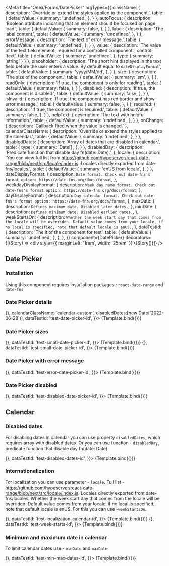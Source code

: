 

<Meta
  title="Onex/Forms/DatePicker"
  argTypes={{
    className: {
      description: 'Override or extend the styles applied to the component.',
      table: {
        defaultValue: {
          summary: 'undefined',
        },
      }
    },
    autoFocus: {
      description: 'Boolean attribute indicating that an element should be focused on page load.',
      table: {
        defaultValue: {
          summary: false,
        },
      }
    },
    label: {
      description: 'The label content.',
      table: {
        defaultValue: {
          summary: 'undefined',
        },
      }
    },
    errorMessage: {
      description: 'The text of error message.',
      table: {
        defaultValue: {
          summary: 'undefined',
        },
      }
    },
    value: {
      description: 'The value of the text field element, required for a controlled component.',
      control: 'text',
      table: {
        defaultValue: {
          summary: 'undefined',
        },
        type: {
          summary: 'string'
        }
      }
    },
    placeholder: {
      description: 'The short hint displayed in the text field before the user enters a value. By default equal to ```dateDisplayFormat```',
      table: {
        defaultValue: {
          summary: 'yyyy/MM/dd',
        },
      }
    },
    size: {
      description: 'The size of the component.',
      table: {
        defaultValue: {
          summary: 'sm',
        },
      }
    },
    readOnly: {
      description: 'If true, the component is only for reading.',
      table: {
        defaultValue: {
          summary: false,
        },
      }
    },
    disabled: {
      description: 'If true, the component is disabled.',
      table: {
        defaultValue: {
          summary: false,
        },
      }
    },
    isInvalid: {
      description: 'If true, the component has red border and show error message.',
      table: {
        defaultValue: {
          summary: false,
        },
      }
    },
    required: {
      description: 'If true, the component is required.',
      table: {
        defaultValue: {
          summary: false,
        },
      }
    },
    helpText: {
      description: 'The text with helpful information.',
      table: {
        defaultValue: {
          summary: 'undefined',
        },
      }
    },
    onChange: {
      description: 'Callback fired when the value is changed.'
    },
    calendarClassName: {
      description: 'Override or extend the styles applied to the calendar.',
      table: {
        defaultValue: {
          summary: 'undefined',
        },
      }
    },
    disabledDates: {
      description: 'Array of dates that are disabled in calendar.',
      table: {
        type: {
          summary: 'Date[]',
        },
      }
    },
    disabledDay: {
      description: 'Predicate function that disable day fn(date: Date).',
    },
    locale: {
      description: 'You can view full list from https://github.com/hypeserver/react-date-range/blob/next/src/locale/index.js. Locales directly exported from date-fns/locales.',
      table: {
        defaultValue: {
          summary: 'enUS from locale',
        },
      }
    },
    dateDisplayFormat: {
      description: `Date format. Check out date-fns's format option: https://date-fns.org/docs/format`,
    },
    weekdayDisplayFormat: {
      description: `Week day name format. Check out date-fns's format option: https://date-fns.org/docs/format`,
    },
    dayDisplayFormat: {
      description: `Day calendar format. Check out date-fns's format option: https://date-fns.org/docs/format`,
    },
    maxDate: {
      description: `Defines maximum date. Disabled later dates.`,
    },
    minDate: {
      description: `Defines minimum date. Disabled earlier dates.`,
    },
    weekStartsOn: {
      description: `Whether the week start day that comes from the locale will be overriden. Default value comes from your locale, if no local is specified, note that default locale is enUS.`,
    },
    dataTestId: {
      description: 'The it of the component for test',
      table: {
        defaultValue: {
          summary: 'undefined',
        },
      },
    },
  }}
  component={DatePicker}
  decorators={[(Story) => <div style={{ marginLeft: '1rem', width: '25rem' }}>{Story()}</div>]}
  />


## Date Picker
### Installation
Using this component requires installation packages : ```react-date-range``` and ```date-fns```

### Date Picker details

<Canvas>
  <Story
    name="Demo"
    height="28rem"
    args={{
      className: 'custom-date-picker',
      autoFocus: false,
      label: 'Label',
      errorMessage: '',
      value: '2022/06/22',
      placeholder: 'yyyy/MM/dd',
      size: 'sm',
      readOnly: false,
      disabled: false,
      isInvalid: false,
      required: false,
      helpText: '',
      onChange: () => {},
      calendarClassName: 'calendar-custom',
      disabledDates:[new Date('2022-06-28')],
      dataTestId: 'test-date-picker-id',
    }}>
    {Template.bind({})}
  </Story>
</Canvas>

<ArgsTable story="Demo" />

### Date Picker sizes

<Canvas>
  <Story
    name="Small"
    height="28rem"
    args={{
      className: 'small-date-picker',
      label: 'Label',
      size: 'sm',
      onChange: () => {},
      dataTestId: 'test-small-date-picker-id',
    }}>
    {Template.bind({})}
  </Story>
  <Story
    name="Medium"
    height="28rem"
    args={{
      className: 'medium-date-picker',
      label: 'Label',
      size: 'md',
      onChange: () => {},
      dataTestId: 'test-small-date-picker-id',
    }}>
    {Template.bind({})}
  </Story>
</Canvas>

### Date Picker with error message

<Canvas>
    <Story
      name="Error"
      height="28rem"
      args={{
        className: 'error-date-picker',
        label: 'Label',
        size: 'sm',
        isInvalid: true,
        errorMessage: 'Error message',
        onChange: () => {},
        dataTestId: 'test-error-date-picker-id',
      }}>
      {Template.bind({})}
    </Story>
  </Canvas>

### Date Picker disabled

<Canvas>
  <Story
    name="Disabled"
    args={{
      className: 'disabled-date-picker',
      label: 'Label',
      size: 'sm',
      disabled: true,
      onChange: () => {},
      dataTestId: 'test-disabled-date-picker-id',
    }}>
    {Template.bind({})}
  </Story>
</Canvas>

## Calendar
### Disabled dates
For disabling dates in calendar you can use property ```disabledDates```, which requires array with disabled dates.
Or you can use function - ```disabledDay```, predicate function that disable day fn(date: Date).

<Canvas>
  <Story
    name="DisabledDatesCalendar"
    height="28rem"
    args={{
      className: 'disabled-dates-calendar',
      label: 'Label',
      size: 'sm',
      disabledDates:[new Date('2022-06-28'), new Date('2022-06-29')],
      onChange: () => {},
      dataTestId: 'test-disabled-dates-id',
    }}>
    {Template.bind({})}
  </Story>
</Canvas>

### Internationalization
For localization you can use parameter - ```locale```.
Full list - https://github.com/hypeserver/react-date-range/blob/next/src/locale/index.js.
Locales directly exported from date-fns/locales.
Whether the week start day that comes from the locale will be overriden.
Default value comes from your locale, if no local is specified, note that default locale is enUS.
For this you can use -```weekStartsOn```.

<Canvas>
  <Story
    name="LocalizationCalendar"
    height="28rem"
    args={{
      className: 'localization-calendar',
      label: 'Label',
      size: 'sm',
      locale: fr,
      onChange: () => {},
      dataTestId: 'test-localization-calendar-id',
    }}>
    {Template.bind({})}
  </Story>
  <Story
    name="WeekStartsOnCalendar"
    height="28rem"
    args={{
      className: 'week-starts-calendar',
      label: 'Label',
      size: 'sm',
      weekStartsOn: 1,
      onChange: () => {},
      dataTestId: 'test-week-starts-id',
    }}>
    {Template.bind({})}
  </Story>
</Canvas>

### Minimum and maximum date in calendar
To limit calendar dates use - ```minDate``` and ```maxDate```

<Canvas>
  <Story
    name="MinMaxDatesCalendar"
    height="28rem"
    args={{
      className: 'min-max-dates-calendar',
      label: 'Label',
      size: 'sm',
      minDate: new Date('2000-01-01'),
      maxDate: new Date('2030-01-01'),
      onChange: () => {},
      dataTestId: 'test-min-max-dates-id',
    }}>
    {Template.bind({})}
  </Story>
</Canvas>
